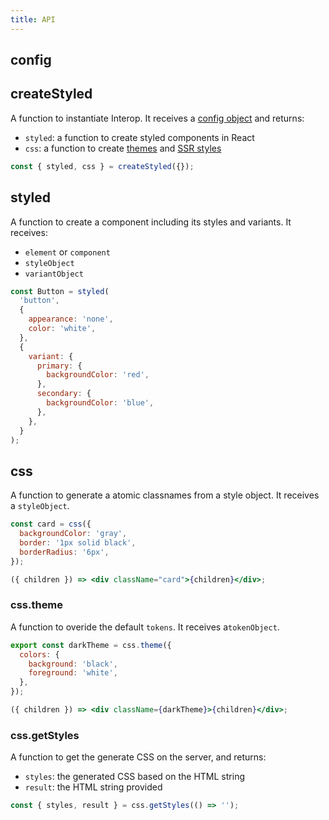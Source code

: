 ```yaml
---
title: API
---
```


## config

## createStyled

A function to instantiate Interop. It receives a [config object]() and returns:

- `styled`: a function to create styled components in React
- `css`: a function to create [themes]() and [SSR styles]()

```jsx
const { styled, css } = createStyled({});
```

## styled

A function to create a component including its styles and variants. It receives:

- `element` or `component`
- `styleObject`
- `variantObject`

```jsx
const Button = styled(
  'button',
  {
    appearance: 'none',
    color: 'white',
  },
  {
    variant: {
      primary: {
        backgroundColor: 'red',
      },
      secondary: {
        backgroundColor: 'blue',
      },
    },
  }
);
```

## css

A function to generate a atomic classnames from a style object. It receives a `styleObject`.

```jsx
const card = css({
  backgroundColor: 'gray',
  border: '1px solid black',
  borderRadius: '6px',
});

({ children }) => <div className="card">{children}</div>;
```

### css.theme

A function to overide the default `tokens`. It receives a`tokenObject`.

```jsx
export const darkTheme = css.theme({
  colors: {
    background: 'black',
    foreground: 'white',
  },
});

({ children }) => <div className={darkTheme}>{children}</div>;
```

### css.getStyles

A function to get the generate CSS on the server, and returns:

- `styles`: the generated CSS based on the HTML string
- `result`: the HTML string provided

```jsx
const { styles, result } = css.getStyles(() => '');
```
